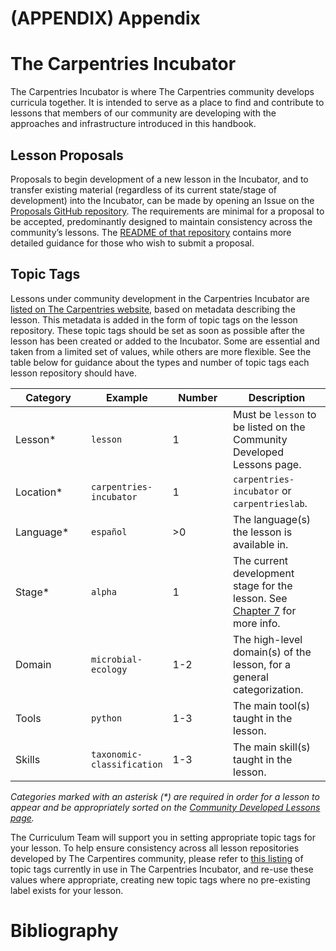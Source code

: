 # (APPENDIX) Appendix {-}

# The Carpentries Incubator

The Carpentries Incubator is where The Carpentries community develops
curricula together.
It is intended to serve as a place to find and contribute to lessons
that members of our community are developing with the approaches
and infrastructure introduced in this handbook.

## Lesson Proposals

Proposals to begin development of a new lesson in the Incubator,
and to transfer existing material
(regardless of its current state/stage of development) into the Incubator,
can be made by opening an Issue on the [Proposals GitHub repository][proposals].
The requirements are minimal for a proposal to be accepted,
predominantly designed to maintain consistency across the community's lessons.
The [README of that repository][proposals-readme] contains
more detailed guidance for those who wish to submit a proposal.

## Topic Tags

Lessons under community development in the Carpentries Incubator are
[listed on The Carpentries website][community-lessons],
based on metadata describing the lesson.
This metadata is added in the form of topic tags on the lesson repository.
These topic tags should be set as soon as possible after the lesson has been
created or added to the Incubator.
Some are essential and taken from a limited set of values,
while others are more flexible.
See the table below for guidance about the types and number of topic tags each
lesson repository should have.

| Category | Example | Number | Description |
|----------|---------|--------|-------------|
| Lesson* | `lesson` | 1 | Must be `lesson` to be listed on the Community Developed Lessons page. |
| Location* | `carpentries-incubator` | 1 | `carpentries-incubator` or `carpentrieslab`. |
| Language* | `español` | >0 | The language(s) the lesson is available in. |
| Stage* | `alpha` | 1 | The current development stage for the lesson. See [Chapter 7][life-cycle-overview] for more info. |
| Domain | `microbial-ecology` | 1-2 | The high-level domain(s) of the lesson, for a general categorization. |
| Tools | `python` | 1-3 | The main tool(s) taught in the lesson. |
| Skills | `taxonomic-classification` | 1-3 | The main skill(s) taught in the lesson. |

*Categories marked with an asterisk (\*) are required in order for a lesson to appear and be appropriately sorted on the [Community Developed Lessons page][community-lessons].*

The Curriculum Team will support you in setting appropriate topic tags for your lesson.
To help ensure consistency across all lesson repositories
developed by The Carpentires community,
please refer to [this listing][incubator-topics] of topic tags currently
in use in The Carpentries Incubator,
and re-use these values where appropriate,
creating new topic tags where no pre-existing label exists for your lesson.

[community-lessons]: https://carpentries.org/community-lessons/
[incubator]: https://github.com/carpentries-incubator/
[incubator-topics]: https://docs.google.com/spreadsheets/d/1KkmBtCu4PaNb5nzJAD82UHcfHQlaPY84qPVxw8WO8es/edit?usp=sharing
[life-cycle-overview]: https://cdh.carpentries.org/the-lesson-life-cycle.html#overview-and-definitions
[proposals]: https://github.com/carpentries-incubator/proposals/
[proposals-readme]: https://github.com/carpentries-incubator/proposals/blob/master/README.md

# Bibliography
